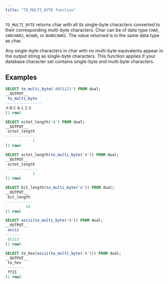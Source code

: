 ```yaml
---
title: "TO_MULTI_BYTE function"
---
```


`TO_MULTI_BYTE` returns char with all its single-byte characters converted to their corresponding multi-byte characters. Char can be of data type `CHAR`, `VARCHAR2`, `NCHAR`, or `NVARCHAR2`. The value returned is in the same data type as char.

Any single-byte characters in char with no multi-byte equivalents appear in the output string as single-byte characters. This function applies if your database character set contains single-byte and multi-byte characters.

## Examples

```sql
SELECT to_multi_byte('ABC&123') FROM dual;
__OUTPUT__
 to_multi_byte  
----------------
ＡＢＣ＆１２３
(1 row)
```

```sql
SELECT octet_length('A') FROM dual;
__OUTPUT__
 octet_length 
--------------
            1
(1 row)
```

```sql
SELECT octet_length(to_multi_byte('A')) FROM dual;
__OUTPUT__
 octet_length 
--------------
            3
(1 row)
```

```sql
SELECT bit_length(to_multi_byte('A')) FROM dual;
__OUTPUT__
 bit_length 
------------
         24
(1 row)
```

```sql
SELECT ascii(to_multi_byte('A')) FROM dual;
__OUTPUT__
 ascii 
-------
 65313
(1 row)
```

```sql
SELECT to_hex(ascii(to_multi_byte('A'))) FROM dual;
__OUTPUT__
 to_hex 
--------
 ff21
(1 row)
```